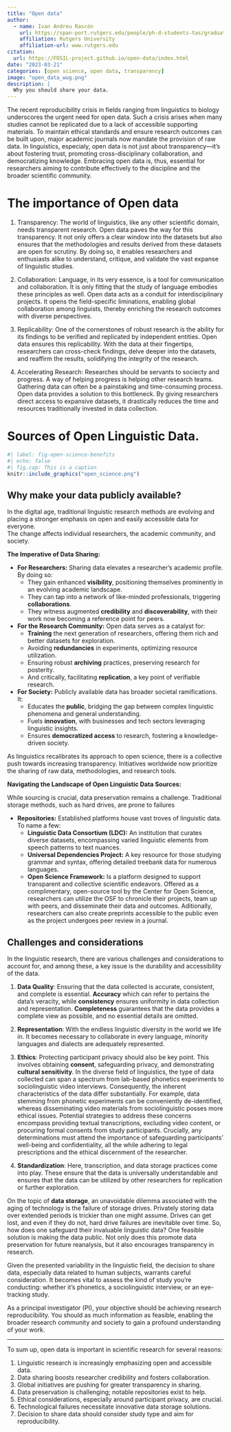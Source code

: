 ```yaml
---
title: "Open data"
author:
  - name: Ivan Andreu Rascón
    url: https://span-port.rutgers.edu/people/ph-d-students-tas/graduate-students/129-current-students-phd-in-bilingualismsla/980-andreu-rascon-ivan
    affiliation: Rutgers University
    affiliation-url: www.rutgers.edu
citation: 
  url: https://FOSIL-project.github.io/open-data/index.html
date: "2023-03-21"
categories: [open science, open data, transparency]
image: "open_data_wug.png"
description: |
  Why you should share your data.
---
```


The recent reproducibility crisis in fields ranging from linguistics to biology underscores the urgent need for open data. 
Such a crisis arises when many studies cannot be replicated due to a lack of accessible supporting materials. 
To maintain ethical standards and ensure research outcomes can be built upon, major academic journals now mandate the provision of raw data. 
In linguistics, especialy, open data is not just about transparency—it's about fostering trust, promoting cross-disciplinary collaboration, and democratizing knowledge. 
Embracing open data is, thus, essential for researchers aiming to contribute effectively to the discipline and the broader scientific community.

# The importance of Open data

1. Transparency: The world of linguistics, like any other scientific domain, needs transparent research. 
Open data paves the way for this transparency. 
It not only offers a clear window into the datasets but also ensures that the methodologies and results derived from these datasets are open for scrutiny. 
By doing so, it enables researchers and enthusiasts alike to understand, critique, and validate the vast expanse of linguistic studies.

2. Collaboration: Language, in its very essence, is a tool for communication and collaboration. 
It is only fitting that the study of language embodies these principles as well. 
Open data acts as a conduit for interdisciplinary projects. 
It opens the field-specific liminations, enabling global collaboration among linguists, thereby enriching the research outcomes with diverse perspectives.

3. Replicability: One of the cornerstones of robust research is the ability for its findings to be verified and replicated by independent entities. Open data ensures this replicability. 
With the data at their fingertips, researchers can cross-check findings, delve deeper into the datasets, and reaffirm the results, solidifying the integrity of the research.

4. Accelerating Research: Researches should be servants to sociecty and progress.
A way of helping progress is helping other research teams. 
Gathering data can often be a painstaking and time-consuming process. 
Open data provides a solution to this bottleneck. 
By giving researchers direct access to expansive datasets, it drastically reduces the time and resources traditionally invested in data collection. 


# Sources of Open Linguistic Data. 







```r
#| label: fig-open-science-benefits
#| echo: false
#| fig.cap: This is a caption
knitr::include_graphics("open_science.png")
```

## Why make your data publicly available?

In the digital age, traditional linguistic research methods are evolving and placing a stronger emphasis on open and easily accessible data for everyone.  
The change affects individual researchers, the academic community, and society.

**The Imperative of Data Sharing:**

- **For Researchers:** Sharing data elevates a researcher's academic profile. By doing so:
  * They gain enhanced **visibility**, positioning themselves prominently in an evolving academic landscape.
  * They can tap into a network of like-minded professionals, triggering **collaborations**.
  * They witness augmented **credibility** and **discoverability**, with their work now becoming a reference point for peers.
  
- **For the Research Community:** Open data serves as a catalyst for:
  * **Training** the next generation of researchers, offering them rich and better datasets for exploration.
  * Avoiding **redundancies** in experiments, optimizing resource utilization.
  * Ensuring robust **archiving** practices, preserving research for posterity.
  * And critically, facilitating **replication**, a key point of verifiable research.

- **For Society:** Publicly available data has broader societal ramifications. It:
  * Educates the **public**, bridging the gap between complex linguistic phenomena and general understanding.
  * Fuels **innovation**, with businesses and tech sectors leveraging linguistic insights.
  * Ensures **democratized access** to research, fostering a knowledge-driven society.

As linguistics recalibrates its approach to open science, there is a collective push towards increasing transparency. 
Initiatives worldwide now prioritize the sharing of raw data, methodologies, and research tools.

**Navigating the Landscape of Open Linguistic Data Sources:**

While sourcing is crucial, data preservation remains a challenge. Traditional storage methods, such as hard drives, are prone to failures

* **Repositories:** Established platforms house vast troves of linguistic data. 
To name a few:
  * **Linguistic Data Consortium (LDC):** An institution that curates diverse datasets, encompassing varied linguistic elements from speech patterns to text nuances.
  * **Universal Dependencies Project:** A key resource for those studying grammar and syntax, offering detailed treebank data for numerous languages.
  * **Open Science Framework:** Is a platform designed to support transparent and collective scientific endeavors. 
  Offered as a complimentary, open-source tool by the Center for Open Science, researchers can utilize the OSF to chronicle their projects, team up with peers, and disseminate their data and outcomes. 
  Aditionally, researchers can also create preprints accessible to the public even as the project undergoes peer review in a journal.


## Challenges and considerations 

In the linguistic research, there are various challenges and considerations to account for, and among these, a key issue is the durability and accessibility of the data.

1. **Data Quality**: Ensuring that the data collected is accurate, consistent, and complete is essential. **Accuracy** which can refer to pertains the data's veracity, while **consistency** ensures uniformity in data collection and representation. **Completeness** guarantees that the data provides a complete view as possible, and no essential details are omitted.

2. **Representation**: With the endless linguistic diversity in the world we life in. 
It becomes necessary to collaborate in every language, minority languages and dialects are adequately represented. 

3. **Ethics**: Protecting participant privacy should also be key point. 
This involves obtaining **consent**, safeguarding privacy, and demonstrating **cultural sensitivity**. 
In the diverse field of linguistics, the type of data collected can span a spectrum from lab-based phonetics experiments to sociolinguistic video interviews. 
Consequently, the inherent characteristics of the data differ substantially. 
For example, data stemming from phonetic experiments can be conveniently de-identified, whereas disseminating video materials from sociolinguistic posses more ethical issues. 
Potential strategies to address these concerns encompass providing textual transcriptions, excluding video content, or procuring formal consents from study participants. 
Crucially, any determinations must attend the importance of safeguarding participants' well-being and confidentiality, all the while adhering to legal prescriptions and the ethical discernment of the researcher.

4. **Standardization**: Here, transcription, and data storage practices come into play. 
These ensure that the data is universally understandable and ensures that the data can be utilized by other researchers for replication or further exploration.

On the topic of **data storage**, an unavoidable dilemma associated with the aging of technology is the failure of storage drives. 
Privately storing data over extended periods is trickier than one might assume. 
Drives can get lost, and even if they do not, hard drive failures are inevitable over time. 
So, how does one safeguard their invaluable linguistic data? One feasible solution is making the data public. 
Not only does this promote data preservation for future reanalysis, but it also encourages transparency in research.

Given the presented variability in the linguistic field, the decision to share data, especially data related to human subjects, warrants careful consideration. 
It becomes vital to assess the kind of study you're conducting: whether it's phonetics, a sociolinguistic interview, or an eye-tracking study. 

As a principal investigator (PI), your objective should be achieving research reproducibility. 
You should as much information as feasible, enabling the broader research community and society to gain a profound understanding of your work.



****
To sum up, open data is important in scientific research for several reasons:

1. Linguistic research is increasingly emphasizing open and accessible data.
2. Data sharing boosts researcher credibility and fosters collaboration.
3. Global initiatives are pushing for greater transparency in sharing.
4. Data preservation is challenging; notable repositories exist to help.
5. Ethical considerations, especially around participant privacy, are crucial.
6. Technological failures necessitate innovative data storage solutions.
7. Decision to share data should consider study type and aim for reproducibility.
